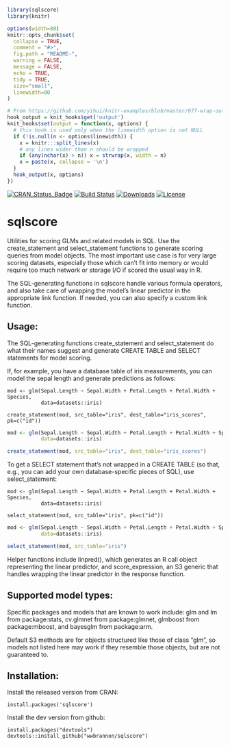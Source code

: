 <!-- rmarkdown v1 -->

<!-- README.md is generated from README.Rmd. Please edit that file -->

```r
library(sqlscore)
library(knitr)

options(width=80)
knitr::opts_chunk$set(
  collapse = TRUE,
  comment = "#>",
  fig.path = "README-",
  warning = FALSE,
  message = FALSE,
  echo = TRUE,
  tidy = TRUE,
  size="small",
  linewidth=80
)

# From https://github.com/yihui/knitr-examples/blob/master/077-wrap-output.Rmd
hook_output = knit_hooks$get('output')
knit_hooks$set(output = function(x, options) {
  # this hook is used only when the linewidth option is not NULL
  if (!is.null(n <- options$linewidth)) {
    x = knitr:::split_lines(x)
    # any lines wider than n should be wrapped
    if (any(nchar(x) > n)) x = strwrap(x, width = n)
    x = paste(x, collapse = '\n')
  }
  hook_output(x, options)
})
```

[![CRAN_Status_Badge](https://www.r-pkg.org/badges/version/sqlscore)](https://cran.r-project.org/package=sqlscore)
[![Build Status](https://img.shields.io/travis/wwbrannon/sqlscore.svg?style=flat)](https://travis-ci.org/wwbrannon/sqlscore)
[![Downloads](https://cranlogs.r-pkg.org/badges/sqlscore)](https://cran.r-project.org/package=sqlscore)
[![License](https://img.shields.io/:license-mit-blue.svg?style=flat)](https://wwbrannon.mit-license.org/)

# sqlscore

Utilities for scoring GLMs and related models in SQL. Use the create_statement
and select_statement functions to generate scoring queries from model objects.
The most important use case is for very large scoring datasets, especially those
which can't fit into memory or would require too much network or storage I/O if
scored the usual way in R.

The SQL-generating functions in sqlscore handle various formula operators, and
also take care of wrapping the model's linear predictor in the appropriate link
function. If needed, you can also specify a custom link function.

## Usage:
The SQL-generating functions create\_statement and select\_statement do what their
names suggest and generate CREATE TABLE and SELECT statements for model scoring.

If, for example, you have a database table of iris measurements, you can model the
sepal length and generate predictions as follows:
```
mod <- glm(Sepal.Length ~ Sepal.Width + Petal.Length + Petal.Width + Species,
           data=datasets::iris)

create_statement(mod, src_table="iris", dest_table="iris_scores", pk=c("id"))
```

```r
mod <- glm(Sepal.Length ~ Sepal.Width + Petal.Length + Petal.Width + Species,
           data=datasets::iris)

create_statement(mod, src_table="iris", dest_table="iris_scores")  
```

To get a SELECT statement that's not wrapped in a CREATE TABLE (so that, e.g.,
you can add your own database-specific pieces of SQL), use select_statement:
```
mod <- glm(Sepal.Length ~ Sepal.Width + Petal.Length + Petal.Width + Species,
           data=datasets::iris)

select_statement(mod, src_table="iris", pk=c("id"))
```

```r
mod <- glm(Sepal.Length ~ Sepal.Width + Petal.Length + Petal.Width + Species,
           data=datasets::iris)

select_statement(mod, src_table="iris")
```

Helper functions include linpred(), which generates an R call object representing
the linear predictor, and score_expression, an S3 generic that handles wrapping
the linear predictor in the response function.

## Supported model types:
Specific packages and models that are known to work include: glm and lm from
package:stats, cv.glmnet from package:glmnet, glmboost from package:mboost,
and bayesglm from package:arm.

Default S3 methods are for objects structured like those of class "glm", so
models not listed here may work if they resemble those objects, but are not 
guaranteed to.

## Installation:
Install the released version from CRAN:
```
install.packages('sqlscore')
```

Install the dev version from github:
```
install.packages("devtools")
devtools::install_github("wwbrannon/sqlscore")
```
